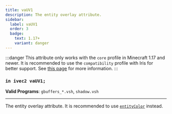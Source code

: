 ```yaml
---
title: vaUV1
description: The entity overlay attribute.
sidebar:
  label: vaUV1
  order: 3
  badge:
    text: 1.17+
    variant: danger
---
```


:::danger
This attribute only works with the `core` profile in Minecraft 1.17 and newer. It is recommended to use the `compatibility` profile with Iris for better support. See [this page](/current/how-to/compatibility_vs_core) for more information.
:::

### `in ivec2 vaUV1;`

**Valid Programs**: `gbuffers_*.vsh`, `shadow.vsh`

---

The entity overlay attribute. It is recommended to use [`entityColor`](/current/reference/uniforms/rendering/#entitycolor) instead.
